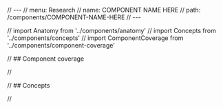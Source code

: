 // ---
// menu: Research
// name: COMPONENT NAME HERE
// path: /components/COMPONENT-NAME-HERE
// ---

// import Anatomy from '../components/anatomy'
// import Concepts from '../components/concepts'
// import ComponentCoverage from '../components/component-coverage'

// ## Component coverage <a href="#coverage" id="coverage"></a>

// <ComponentCoverage component="COMPONENT NAME" />

// ## Concepts <a href="#concepts" id="concepts"></a>

// <Concepts component="COMPONENT NAME" />
